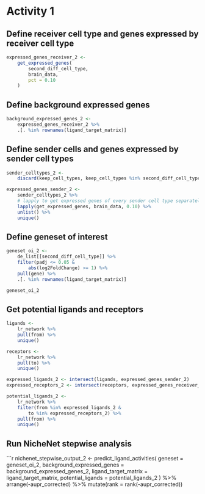 # Activity 1

## Define receiver cell type and genes expressed by receiver cell type
```r
expressed_genes_receiver_2 <-
    get_expressed_genes(
        second_diff_cell_type,
        brain_data,
        pct = 0.10
    )
```

## Define background expressed genes
```r
background_expressed_genes_2 <-
    expressed_genes_receiver_2 %>%
    .[. %in% rownames(ligand_target_matrix)]
```

## Define sender cells and genes expressed by sender cell types
```r
sender_celltypes_2 <-
    discard(keep_cell_types, keep_cell_types %in% second_diff_cell_type)

expressed_genes_sender_2 <-
    sender_celltypes_2 %>%
    # lapply to get expressed genes of every sender cell type separately here
    lapply(get_expressed_genes, brain_data, 0.10) %>%
    unlist() %>%
    unique()
```

## Define geneset of interest
```r
geneset_oi_2 <-
    de_list[[second_diff_cell_type]] %>%
    filter(padj <= 0.05 &
        abs(log2FoldChange) >= 1) %>%
    pull(gene) %>%
    .[. %in% rownames(ligand_target_matrix)]

geneset_oi_2

```

## Get potential ligands and receptors
```r
ligands <-
    lr_network %>%
    pull(from) %>%
    unique()

receptors <-
    lr_network %>%
    pull(to) %>%
    unique()

expressed_ligands_2 <- intersect(ligands, expressed_genes_sender_2)
expressed_receptors_2 <- intersect(receptors, expressed_genes_receiver_2)

potential_ligands_2 <-
    lr_network %>%
    filter(from %in% expressed_ligands_2 &
        to %in% expressed_receptors_2) %>%
    pull(from) %>%
    unique()
```

## Run NicheNet stepwise analysis
```r
nichenet_stepwise_output_2 <-
    predict_ligand_activities(
        geneset = geneset_oi_2,
        background_expressed_genes = background_expressed_genes_2,
        ligand_target_matrix = ligand_target_matrix,
        potential_ligands = potential_ligands_2
    ) %>%
    arrange(-aupr_corrected) %>%
    mutate(rank = rank(-aupr_corrected))
